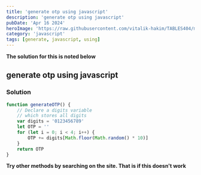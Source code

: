 ```yaml
---
title: 'generate otp using javascript'
description: 'generate otp using javascript'
pubDate: 'Apr 16 2024'
heroImage: 'https://raw.githubusercontent.com/vitalik-hakim/TABLES404/main/error_b/JavaScript.png'
category: 'javascript'
tags: [generate, javascript, using]
---
```


**The solution for this is noted below**

## generate otp using javascript

### Solution

```javascript
function generateOTP() {
	// Declare a digits variable
	// which stores all digits
	var digits = '0123456789'
	let OTP = ''
	for (let i = 0; i < 4; i++) {
		OTP += digits[Math.floor(Math.random() * 10)]
	}
	return OTP
}
```

**Try other methods by searching on the site. That is if this doesn't work**
